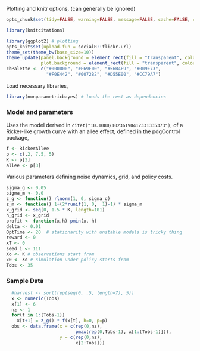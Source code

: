 
Plotting and knitr options, (can generally be ignored)

```r
opts_chunk$set(tidy=FALSE, warning=FALSE, message=FALSE, cache=FALSE, comment=NA)

library(knitcitations)

library(ggplot2) # plotting 
opts_knit$set(upload.fun = socialR::flickr.url)
theme_set(theme_bw(base_size=10))
theme_update(panel.background = element_rect(fill = "transparent", colour = NA),
             plot.background = element_rect(fill = "transparent", colour = NA))
cbPalette <- c("#000000", "#E69F00", "#56B4E9", "#009E73", 
               "#F0E442", "#0072B2", "#D55E00", "#CC79A7")
```
Load necessary libraries,

```r
library(nonparametricbayes) # loads the rest as dependencies
```



### Model and parameters

Uses the model derived in `citet("10.1080/10236190412331335373")`, of a Ricker-like growth curve with an allee effect, defined in the pdgControl package,


```r
f <- RickerAllee
p <- c(.2, 7.5, 5)
K <- p[2]
allee <- p[3]
```


Various parameters defining noise dynamics, grid, and policy costs.  

```r
sigma_g <- 0.05
sigma_m <- 0.0
z_g <- function() rlnorm(1, 0, sigma_g)
z_m <- function() 1+(2*runif(1, 0,  1)-1) * sigma_m
x_grid <- seq(0, 1.5 * K, length=101)
h_grid <- x_grid
profit <- function(x,h) pmin(x, h)
delta <- 0.01
OptTime <- 20  # stationarity with unstable models is tricky thing
reward <- 0
xT <- 0
seed_i <- 111
Xo <- K # observations start from
x0 <- Xo # simulation under policy starts from
Tobs <- 35
```

### Sample Data

```r
  #harvest <- sort(rep(seq(0, .5, length=7), 5))
  x <- numeric(Tobs)
  x[1] <- 6
  nz <- 1
  for(t in 1:(Tobs-1))
    x[t+1] = z_g() * f(x[t], h=0, p=p)
  obs <- data.frame(x = c(rep(0,nz), 
                          pmax(rep(0,Tobs-1), x[1:(Tobs-1)])), 
                    y = c(rep(0,nz), 
                          x[2:Tobs]))
```
